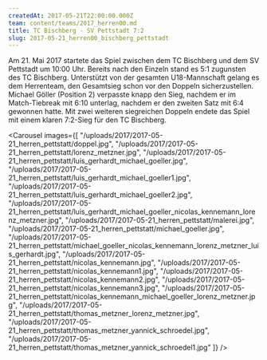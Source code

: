 ```yaml
---
createdAt: 2017-05-21T22:00:00.000Z
team: content/teams/2017_herren00.md
title: TC Bischberg - SV Pettstadt 7:2
slug: 2017-05-21_herren00_bischberg_pettstadt
---
```

Am 21. Mai 2017 startete das Spiel zwischen dem TC Bischberg und dem SV Pettstadt um 10:00 Uhr.
Bereits nach den Einzeln stand es 5:1 zugunsten des TC Bischberg.
Unterstützt von der gesamten U18-Mannschaft gelang es dem Herrenteam, den Gesamtsieg schon vor den Doppeln sicherzustellen.
Michael Göller (Position 2) verpasste knapp den Sieg, nachdem er im Match-Tiebreak mit 6:10 unterlag,
nachdem er den zweiten Satz mit 6:4 gewonnen hatte.
Mit zwei weiteren siegreichen Doppeln endete das Spiel mit einem klaren 7:2-Sieg für den TC Bischberg.

<Carousel images={[
  "/uploads/2017/2017-05-21_herren_pettstatt/doppel.jpg",
  "/uploads/2017/2017-05-21_herren_pettstatt/lorenz_metzner.jpg",
  "/uploads/2017/2017-05-21_herren_pettstatt/luis_gerhardt_michael_goeller.jpg",
  "/uploads/2017/2017-05-21_herren_pettstatt/luis_gerhardt_michael_goeller1.jpg",
  "/uploads/2017/2017-05-21_herren_pettstatt/luis_gerhardt_michael_goeller2.jpg",
  "/uploads/2017/2017-05-21_herren_pettstatt/luis_gerhardt_michael_goeller_nicolas_kennemann_lorenz_metzner.jpg",
  "/uploads/2017/2017-05-21_herren_pettstatt/malerei.jpg",
  "/uploads/2017/2017-05-21_herren_pettstatt/michael_goeller.jpg",
  "/uploads/2017/2017-05-21_herren_pettstatt/michael_goeller_nicolas_kennemann_lorenz_metzner_luis_gerhardt.jpg",
  "/uploads/2017/2017-05-21_herren_pettstatt/nicolas_kennemann.jpg",
  "/uploads/2017/2017-05-21_herren_pettstatt/nicolas_kennemann1.jpg",
  "/uploads/2017/2017-05-21_herren_pettstatt/nicolas_kennemann2.jpg",
  "/uploads/2017/2017-05-21_herren_pettstatt/nicolas_kennemann3.jpg",
  "/uploads/2017/2017-05-21_herren_pettstatt/nicolas_kennemann_michael_goeller_lorenz_metzner.jpg",
  "/uploads/2017/2017-05-21_herren_pettstatt/thomas_metzner_lorenz_metzner.jpg",
  "/uploads/2017/2017-05-21_herren_pettstatt/thomas_metzner_yannick_schroedel.jpg",
  "/uploads/2017/2017-05-21_herren_pettstatt/thomas_metzner_yannick_schroedel1.jpg"
]} />